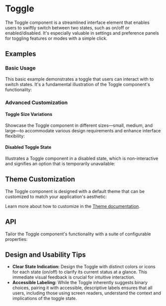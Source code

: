 
<Meta title="Docs/Components/Form/Toggle" />

# Toggle
The Toggle component is a streamlined interface element that enables users to swiftly switch between two states, such as on/off or enabled/disabled.
It's especially valuable in settings and preference panels for toggling features or modes with a simple click.

## Examples
### Basic Usage
This basic example demonstrates a toggle that users can interact with to switch states. It's a fundamental illustration of the Toggle component's functionality:
<Canvas sourceState="shown" of={ToggleStories.Simple} />

### Advanced Customization
#### Toggle Size Variations
Showcase the Toggle component in different sizes—small, medium, and large—to accommodate various design requirements and enhance interface flexibility:
<Canvas sourceState="shown" of={ToggleStories.Sizes} />

#### Disabled Toggle State
Illustrates a Toggle component in a disabled state, which is non-interactive and signifies an option that is temporarily unavailable:
<Canvas sourceState="shown" of={ToggleStories.Disabled} />

## Theme Customization
The Toggle component is designed with a default theme that can be customized to match your application's aesthetic:

<ThemeRender theme={toggleTheme} />

Learn more about how to customize in the [Theme documentation](?path=/docs/docs-theme-getting-started--docs).

## API
Tailor the Toggle component's functionality with a suite of configurable properties:
<ArgTypes of={Toggle} />

## Design and Usability Tips

- **Clear State Indication:** Design the Toggle with distinct colors or icons for each state (on/off) to clarify its current status at a glance. This immediate visual feedback is crucial for intuitive interaction.
- **Accessible Labeling:** While the Toggle inherently suggests binary choices, pairing it with accessible, descriptive labels ensures that all users, including those using screen readers, understand the context and implications of the toggle state.
